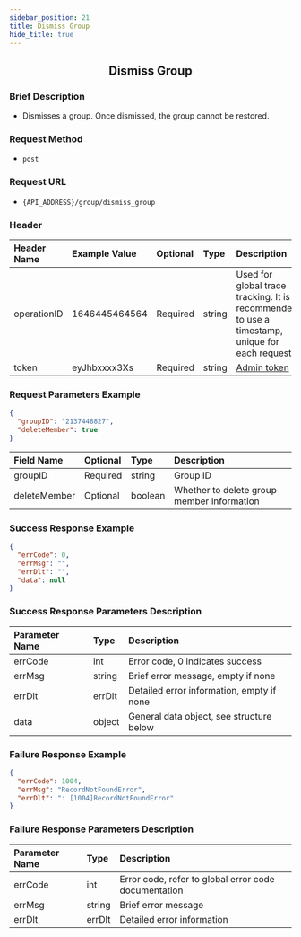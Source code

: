 ```yaml
---
sidebar_position: 21
title: Dismiss Group
hide_title: true
---
```


<center>

## Dismiss Group

</center>

### Brief Description
- Dismisses a group. Once dismissed, the group cannot be restored.

### Request Method
- `post`

### Request URL
- `{API_ADDRESS}/group/dismiss_group`

### Header
| Header Name | Example Value    | Optional | Type   | Description                                                                 |
|:------------|:-----------------|:---------|:-------|:---------------------------------------------------------------------------|
| operationID | 1646445464564    | Required | string | Used for global trace tracking. It is recommended to use a timestamp, unique for each request |
| token       | eyJhbxxxx3Xs     | Required | string | [Admin token](/restapi/apis/authenticationManagement/getAdminToken) |

### Request Parameters Example

```json
{
  "groupID": "2137448827",
  "deleteMember": true
}
```

| Field Name    | Optional | Type    | Description                          |
|:--------------|:---------|:--------|:-------------------------------------|
| groupID       | Required | string  | Group ID                             |
| deleteMember  | Optional | boolean | Whether to delete group member information |

### Success Response Example

```json
{
  "errCode": 0,
  "errMsg": "",
  "errDlt": "",
  "data": null
}
```

### Success Response Parameters Description

| Parameter Name | Type   | Description                                |
|:---------------|:-------|:-------------------------------------------|
| errCode        | int    | Error code, 0 indicates success            |
| errMsg         | string | Brief error message, empty if none         |
| errDlt         | errDlt | Detailed error information, empty if none  |
| data           | object | General data object, see structure below   |

### Failure Response Example

```json
{
  "errCode": 1004,
  "errMsg": "RecordNotFoundError",
  "errDlt": ": [1004]RecordNotFoundError"
}
```

### Failure Response Parameters Description

| Parameter Name | Type   | Description                                      |
|:---------------|:-------|:-------------------------------------------------|
| errCode        | int    | Error code, refer to global error code documentation |
| errMsg         | string | Brief error message                              |
| errDlt         | errDlt | Detailed error information                       |
